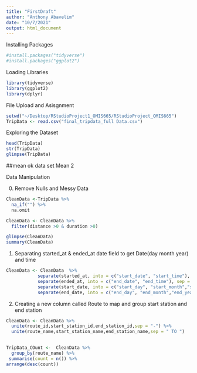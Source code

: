 ```yaml
---
title: "FirstDraft"
author: "Anthony Abavelim"
date: "10/7/2021"
output: html_document
---
```


Installing Packages
```r
#install.packages("tidyverse")
#install.packages("ggplot2")
```

Loading Libraries
```r
library(tidyverse)
library(ggplot2)
library(dplyr)

```

File Upload and Asisgnment
```r
setwd("~/Desktop/RStudioProject1_OMIS665/RStudioProject_OMIS665")
TripData <- read.csv("final_tripdata_full Data.csv")
```
 
 Exploring the Dataset
```r
head(TripData)
str(TripData)
glimpse(TripData)
```

##mean ok data set
Mean 2

 Data Manipulation
 
 0. Remove Nulls and Messy Data
```r

CleanData <-TripData %>%
  na_if("") %>%
  na.omit

CleanData <- CleanData %>% 
  filter(distance >0 & duration >0)

glimpse(CleanData)
summary(CleanData)
```
 
 
 1. Separating started_at & ended_at date field to get Date(day month year) and time
 
```r
CleanData <- CleanData  %>% 
            separate(started_at, into = c("start_date", "start_time"), sep = " ") %>% 
            separate(ended_at, into = c("end_date", "end_time"), sep = " ") %>% 
            separate(start_date, into = c("start_day", "start_month","start_year"), sep = "/") %>% 
            separate(end_date, into = c("end_day", "end_month","end_year"), sep = "/")
```
 
 2. Creating a new column called Route to map and group start station and end station
 
```r
CleanData <- CleanData %>% 
  unite(route_id,start_station_id,end_station_id,sep = "-") %>% 
  unite(route_name,start_station_name,end_station_name,sep = " TO ") 
  

TripData_COunt <-  CleanData %>% 
  group_by(route_name) %>% 
 summarise(count = n()) %>% 
arrange(desc(count))
```
 
